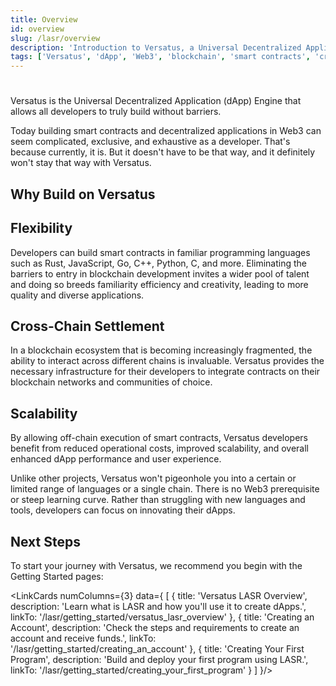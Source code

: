 ```yaml
---
title: Overview
id: overview
slug: /lasr/overview
description: 'Introduction to Versatus, a Universal Decentralized Application (dApp) Engine, highlighting its flexibility, cross-chain settlement, and scalability.'
tags: ['Versatus', 'dApp', 'Web3', 'blockchain', 'smart contracts', 'cross-chain', 'scalability']
---
```



#

<ImageComponent className="main-page-logo" wrapperClass="main-page-theme"/>

Versatus is the Universal Decentralized Application (dApp) Engine that allows all developers to truly build without barriers.

Today building smart contracts and decentralized applications in Web3 can seem complicated, exclusive, and exhaustive as a developer. That's because currently, it is. But it doesn't have to be that way, and it definitely won't stay that way with Versatus.

## Why Build on Versatus

## Flexibility

Developers can build smart contracts in familiar programming languages such as Rust, JavaScript, Go, C++, Python, C, and more. Eliminating the barriers to entry in blockchain development invites a wider pool of talent and doing so breeds familiarity efficiency and creativity, leading to more quality and diverse applications.

## Cross-Chain Settlement

In a blockchain ecosystem that is becoming increasingly fragmented, the ability to interact across different chains is invaluable. Versatus provides the necessary infrastructure for their developers to integrate contracts on their blockchain networks and communities of choice.

## Scalability

By allowing off-chain execution of smart contracts, Versatus developers benefit from reduced operational costs, improved scalability, and overall enhanced dApp performance and user experience.


Unlike other projects, Versatus won't pigeonhole you into a certain or limited range of languages or a single chain. There is no Web3 prerequisite or steep learning curve. Rather than struggling with new languages and tools, developers can focus on innovating their dApps.

## Next Steps

To start your journey with Versatus, we recommend you begin with the Getting Started pages:

<LinkCards numColumns={3} data={
  [
    {
      title: 'Versatus LASR Overview',
      description: 'Learn what is LASR and how you\'ll use it to create dApps.',
      linkTo: '/lasr/getting_started/versatus_lasr_overview'
    },
    {
      title: 'Creating an Account',
      description: 'Check the steps and requirements to create an account and receive funds.',
      linkTo: '/lasr/getting_started/creating_an_account'
    },
    {
      title: 'Creating Your First Program',
      description: 'Build and deploy your first program using LASR.',
      linkTo: '/lasr/getting_started/creating_your_first_program'
    }
  ]
}/>
